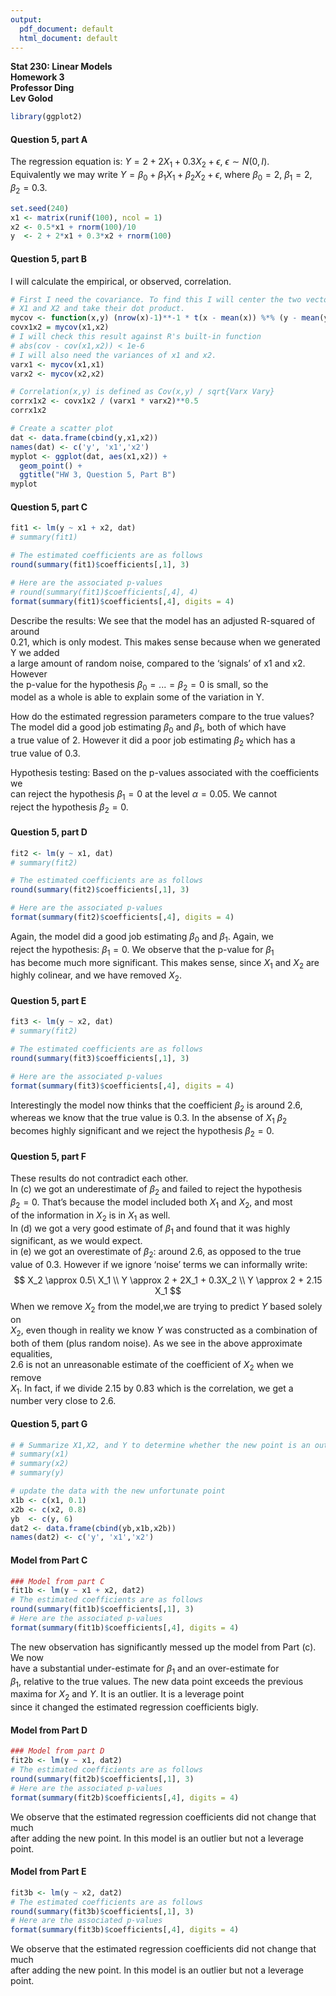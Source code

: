 ```yaml
---
output:
  pdf_document: default
  html_document: default
---
```

**Stat 230: Linear Models**  
**Homework 3**  
**Professor Ding**  
**Lev Golod**


```r
library(ggplot2)
```

#### Question 5, part A

The regression equation is: $Y = 2 + 2X_1 + 0.3X_2 + \epsilon,\ \epsilon \sim N(0, I)$.  
Equivalently we may write $Y = \beta_0 + \beta_1 X_1 + \beta_2 X_2 + \epsilon$, where $\beta_0 = 2$, $\beta_1 = 2$, $\beta_2 = 0.3$. 

```r
set.seed(240)
x1 <- matrix(runif(100), ncol = 1)
x2 <- 0.5*x1 + rnorm(100)/10
y  <- 2 + 2*x1 + 0.3*x2 + rnorm(100)
```


#### Question 5, part B

I will calculate the empirical, or observed, correlation. 
```r
# First I need the covariance. To find this I will center the two vectors 
# X1 and X2 and take their dot product.
mycov <- function(x,y) (nrow(x)-1)**-1 * t(x - mean(x)) %*% (y - mean(y))
covx1x2 = mycov(x1,x2)
# I will check this result against R's built-in function 
# abs(cov - cov(x1,x2)) < 1e-6
# I will also need the variances of x1 and x2. 
varx1 <- mycov(x1,x1)
varx2 <- mycov(x2,x2)

# Correlation(x,y) is defined as Cov(x,y) / sqrt{Varx Vary}
corrx1x2 <- covx1x2 / (varx1 * varx2)**0.5
corrx1x2

# Create a scatter plot 
dat <- data.frame(cbind(y,x1,x2))
names(dat) <- c('y', 'x1','x2')
myplot <- ggplot(dat, aes(x1,x2)) + 
  geom_point() + 
  ggtitle("HW 3, Question 5, Part B")
myplot
```


#### Question 5, part C

```r
fit1 <- lm(y ~ x1 + x2, dat)
# summary(fit1)

# The estimated coefficients are as follows
round(summary(fit1)$coefficients[,1], 3)

# Here are the associated p-values 
# round(summary(fit1)$coefficients[,4], 4)
format(summary(fit1)$coefficients[,4], digits = 4)
```

Describe the results: We see that the model has an adjusted R-squared of around  
0.21, which is only modest. This makes sense because when we generated Y we added  
a large amount of random noise, compared to the 'signals' of x1 and x2. However  
the p-value for the hypothesis $\beta_0 = ... = \beta_2 = 0$ is small, so the  
model as a whole is able to explain some of the variation in Y.  

How do the estimated regression parameters compare to the true values?  
The model did a good job estimating $\beta_0$ and $\beta_1$, both of which have  
a true value of 2. However it did a poor job estimating $\beta_2$ which has a  
true value of 0.3.  

Hypothesis testing: Based on the p-values associated with the coefficients we  
can reject the hypothesis $\beta_1 = 0$ at the level $\alpha = 0.05$. We cannot  
reject the hypothesis $\beta_2 = 0$.  


#### Question 5, part D

```r
fit2 <- lm(y ~ x1, dat)
# summary(fit2)

# The estimated coefficients are as follows
round(summary(fit2)$coefficients[,1], 3)

# Here are the associated p-values 
format(summary(fit2)$coefficients[,4], digits = 4)
```

Again, the model did a good job estimating $\beta_0$ and $\beta_1$. Again, we  
reject the hypothesis: $\beta_1 = 0$. We observe that the p-value for $\beta_1$  
has become much more significant. This makes sense, since $X_1$ and $X_2$ are  
highly colinear, and we have removed $X_2$.  


#### Question 5, part E

```r
fit3 <- lm(y ~ x2, dat)
# summary(fit2)

# The estimated coefficients are as follows
round(summary(fit3)$coefficients[,1], 3)

# Here are the associated p-values 
format(summary(fit3)$coefficients[,4], digits = 4)
```

Interestingly the model now thinks that the coefficient $\beta_2$ is around 2.6,  
whereas we know that the true value is 0.3. In the absense of $X_1$ $\beta_2$  
becomes highly significant and we reject the hypothesis $\beta_2 = 0$.


#### Question 5, part F

These results do not contradict each other.  
In (c) we got an underestimate of $\beta_2$ and failed to reject the hypothesis  
$\beta_2 = 0$. That's because the model included both $X_1$ and $X_2$, and most   
of the information in $X_2$ is in $X_1$ as well.  
In (d) we got a very good estimate of $\beta_1$ and found that it was highly  
significant, as we would expect.  
in (e) we got an overestimate of $\beta_2$: around 2.6, as opposed to the true  
value of 0.3. However if we ignore 'noise' terms we can informally write:  
$$
X_2 \approx 0.5\ X_1 \\
Y \approx 2 + 2X_1 + 0.3X_2 \\
Y \approx 2 + 2.15 X_1
$$
When we remove $X_2$ from the model,we are trying to predict $Y$ based solely on  
$X_2$, even though in reality we know $Y$ was constructed as a combination of  
both of them (plus random noise). As we see in the above approximate equalities,  
2.6 is not an unreasonable estimate of the coefficient of $X_2$ when we remove  
$X_1$. In fact, if we divide 2.15 by 0.83 which is the correlation, we get a  
number very close to 2.6.  


#### Question 5, part G

```r
# # Summarize X1,X2, and Y to determine whether the new point is an outlier
# summary(x1)
# summary(x2)
# summary(y)

# update the data with the new unfortunate point
x1b <- c(x1, 0.1)
x2b <- c(x2, 0.8)
yb  <- c(y, 6)
dat2 <- data.frame(cbind(yb,x1b,x2b))
names(dat2) <- c('y', 'x1','x2')
```


#### Model from Part C
```r
### Model from part C
fit1b <- lm(y ~ x1 + x2, dat2)
# The estimated coefficients are as follows
round(summary(fit1b)$coefficients[,1], 3)
# Here are the associated p-values 
format(summary(fit1b)$coefficients[,4], digits = 4)
```

The new observation has significantly messed up the model from Part (c). We now  
have a substantial under-estimate for $\beta_1$ and an over-estimate for  
$\beta_1$, relative to the true values. The new data point exceeds the previous  
maxima for $X_2$ and $Y$. It is an outlier. It is a leverage point  
since it changed the estimated regression coefficients bigly.  

#### Model from Part D
```r
### Model from part D
fit2b <- lm(y ~ x1, dat2)
# The estimated coefficients are as follows
round(summary(fit2b)$coefficients[,1], 3)
# Here are the associated p-values 
format(summary(fit2b)$coefficients[,4], digits = 4)
```

We observe that the estimated regression coefficients did not change that much  
after adding the new point. In this model is an outlier but not a leverage point.  

#### Model from Part E
```r
fit3b <- lm(y ~ x2, dat2)
# The estimated coefficients are as follows
round(summary(fit3b)$coefficients[,1], 3)
# Here are the associated p-values 
format(summary(fit3b)$coefficients[,4], digits = 4)
```

We observe that the estimated regression coefficients did not change that much  
after adding the new point. In this model is an outlier but not a leverage point.  